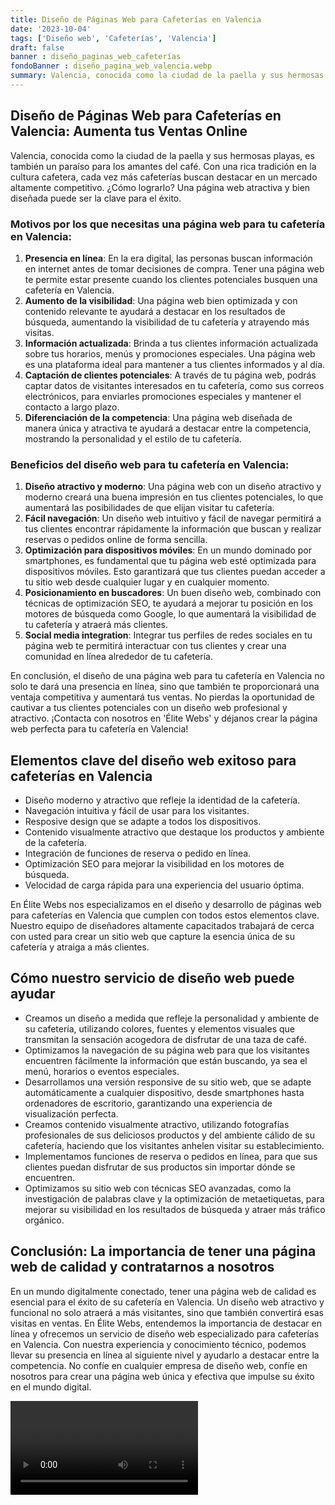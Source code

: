 ```yaml
---
title: Diseño de Páginas Web para Cafeterías en Valencia
date: '2023-10-04'
tags: ['Diseño web', 'Cafeterías', 'Valencia']
draft: false
banner : diseño_paginas_web_cafeterías
fondoBanner : diseño_pagina_web_valencia.webp
summary: Valencia, conocida como la ciudad de la paella y sus hermosas playas, es también un paraíso para los amantes del café. Con una rica tradición en la cultura cafetera, cada vez más cafeterías buscan destacar en un mercado altamente competitivo. ¿Cómo lograrlo? Una página web atractiva y bien diseñada puede ser la clave para el éxito.
---
```


## Diseño de Páginas Web para Cafeterías en Valencia: Aumenta tus Ventas Online

Valencia, conocida como la ciudad de la paella y sus hermosas playas, es también un paraíso para los amantes del café. Con una rica tradición en la cultura cafetera, cada vez más cafeterías buscan destacar en un mercado altamente competitivo. ¿Cómo lograrlo? Una página web atractiva y bien diseñada puede ser la clave para el éxito.

### Motivos por los que necesitas una página web para tu cafetería en Valencia:

1. **Presencia en línea**: En la era digital, las personas buscan información en internet antes de tomar decisiones de compra. Tener una página web te permite estar presente cuando los clientes potenciales busquen una cafetería en Valencia.
2. **Aumento de la visibilidad**: Una página web bien optimizada y con contenido relevante te ayudará a destacar en los resultados de búsqueda, aumentando la visibilidad de tu cafetería y atrayendo más visitas.
3. **Información actualizada**: Brinda a tus clientes información actualizada sobre tus horarios, menús y promociones especiales. Una página web es una plataforma ideal para mantener a tus clientes informados y al día.
4. **Captación de clientes potenciales**: A través de tu página web, podrás captar datos de visitantes interesados en tu cafetería, como sus correos electrónicos, para enviarles promociones especiales y mantener el contacto a largo plazo.
5. **Diferenciación de la competencia**: Una página web diseñada de manera única y atractiva te ayudará a destacar entre la competencia, mostrando la personalidad y el estilo de tu cafetería.

### Beneficios del diseño web para tu cafetería en Valencia:

1. **Diseño atractivo y moderno**: Una página web con un diseño atractivo y moderno creará una buena impresión en tus clientes potenciales, lo que aumentará las posibilidades de que elijan visitar tu cafetería.
2. **Fácil navegación**: Un diseño web intuitivo y fácil de navegar permitirá a tus clientes encontrar rápidamente la información que buscan y realizar reservas o pedidos online de forma sencilla.
3. **Optimización para dispositivos móviles**: En un mundo dominado por smartphones, es fundamental que tu página web esté optimizada para dispositivos móviles. Esto garantizará que tus clientes puedan acceder a tu sitio web desde cualquier lugar y en cualquier momento.
4. **Posicionamiento en buscadores**: Un buen diseño web, combinado con técnicas de optimización SEO, te ayudará a mejorar tu posición en los motores de búsqueda como Google, lo que aumentará la visibilidad de tu cafetería y atraerá más clientes.
5. **Social media integration**: Integrar tus perfiles de redes sociales en tu página web te permitirá interactuar con tus clientes y crear una comunidad en línea alrededor de tu cafetería.

En conclusión, el diseño de una página web para tu cafetería en Valencia no solo te dará una presencia en línea, sino que también te proporcionará una ventaja competitiva y aumentará tus ventas. No pierdas la oportunidad de cautivar a tus clientes potenciales con un diseño web profesional y atractivo. ¡Contacta con nosotros en 'Élite Webs' y déjanos crear la página web perfecta para tu cafetería en Valencia!

<GifSeo />

<Cta />

## Elementos clave del diseño web exitoso para cafeterías en Valencia

- Diseño moderno y atractivo que refleje la identidad de la cafetería.
- Navegación intuitiva y fácil de usar para los visitantes.
- Resposive design que se adapte a todos los dispositivos.
- Contenido visualmente atractivo que destaque los productos y ambiente de la cafetería.
- Integración de funciones de reserva o pedido en línea.
- Optimización SEO para mejorar la visibilidad en los motores de búsqueda.
- Velocidad de carga rápida para una experiencia del usuario óptima.

En Élite Webs nos especializamos en el diseño y desarrollo de páginas web para cafeterías en Valencia que cumplen con todos estos elementos clave. Nuestro equipo de diseñadores altamente capacitados trabajará de cerca con usted para crear un sitio web que capture la esencia única de su cafetería y atraiga a más clientes.

## Cómo nuestro servicio de diseño web puede ayudar

- Creamos un diseño a medida que refleje la personalidad y ambiente de su cafetería, utilizando colores, fuentes y elementos visuales que transmitan la sensación acogedora de disfrutar de una taza de café.
- Optimizamos la navegación de su página web para que los visitantes encuentren fácilmente la información que están buscando, ya sea el menú, horarios o eventos especiales.
- Desarrollamos una versión responsive de su sitio web, que se adapte automáticamente a cualquier dispositivo, desde smartphones hasta ordenadores de escritorio, garantizando una experiencia de visualización perfecta.
- Creamos contenido visualmente atractivo, utilizando fotografías profesionales de sus deliciosos productos y del ambiente cálido de su cafetería, haciendo que los visitantes anhelen visitar su establecimiento.
- Implementamos funciones de reserva o pedidos en línea, para que sus clientes puedan disfrutar de sus productos sin importar dónde se encuentren.
- Optimizamos su sitio web con técnicas SEO avanzadas, como la investigación de palabras clave y la optimización de metaetiquetas, para mejorar su visibilidad en los resultados de búsqueda y atraer más tráfico orgánico.

## Conclusión: La importancia de tener una página web de calidad y contratarnos a nosotros

En un mundo digitalmente conectado, tener una página web de calidad es esencial para el éxito de su cafetería en Valencia. Un diseño web atractivo y funcional no solo atraerá a más visitantes, sino que también convertirá esas visitas en ventas. En Élite Webs, entendemos la importancia de destacar en línea y ofrecemos un servicio de diseño web especializado para cafeterías en Valencia. Con nuestra experiencia y conocimiento técnico, podemos llevar su presencia en línea al siguiente nivel y ayudarlo a destacar entre la competencia. No confíe en cualquier empresa de diseño web, confíe en nosotros para crear una página web única y efectiva que impulse su éxito en el mundo digital.

<Video />

<CtaBot job='Cafeterías' city='Valencia'/>

<Gmaps query='Valencia+españa+maps' />